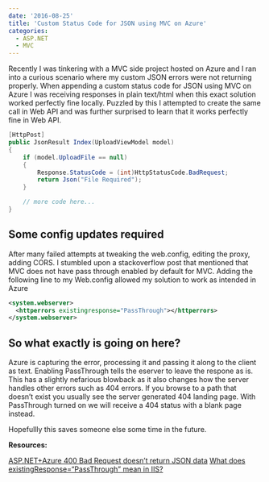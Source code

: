 ```yaml
---
date: '2016-08-25'
title: 'Custom Status Code for JSON using MVC on Azure'
categories:
  - ASP.NET
  - MVC
---
```


Recently I was tinkering with a MVC side project hosted on Azure and I ran into a curious scenario
where my custom JSON errors were not returning properly. When appending a custom status code for JSON
using MVC on Azure I was receiving responses in plain text/html when this exact solution worked perfectly
fine locally. Puzzled by this I attempted to create the same call in Web API and was further surprised
to learn that it works perfectly fine in Web API.

```csharp
[HttpPost]
public JsonResult Index(UploadViewModel model)
{
    if (model.UploadFile == null)
    {
        Response.StatusCode = (int)HttpStatusCode.BadRequest;
        return Json("File Required");
    }

    // more code here...
}
```

## Some config updates required

After many failed attempts at tweaking the web.config, editing the proxy, adding CORS. I stumbled upon
a stackoverflow post that mentioned that MVC does not have pass through enabled by default for MVC. Adding the
following line to my Web.config allowed my solution to work as intended in Azure

```xml
<system.webserver>
  <httperrors existingresponse="PassThrough"></httperrors>
</system.webserver>
```

## So what exactly is going on here?

Azure is capturing the error, processing it and passing it along to the client as text. Enabling PassThrough
tells the eserver to leave the respone as is. This has a slightly nefarious blowback as it also changes how
the server handles other errors such as 404 errors. If you browse to a path that doesn’t exist you usually
see the server generated 404 landing page. With PassThrough turned on we will receive a 404 status with a
blank page instead.

Hopefullly this saves someone else some time in the future.

**Resources:**

[ASP.NET+Azure 400 Bad Request doesn’t return JSON data](https://stackoverflow.com/questions/15532667/asp-netazure-400-bad-request-doesnt-return-json-data/15532685)
[What does existingResponse=“PassThrough” mean in IIS?](https://stackoverflow.com/questions/31040671/what-does-existingresponse-passthrough-mean-in-iis/31041696)
